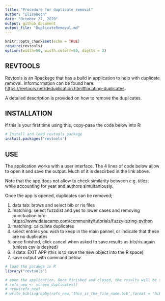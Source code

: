 ```yaml
---
title: "Procedure for duplicate removal"
author: "Elisabeth"
date: "October 27, 2020"
output: github_document
output_file: "DuplicateRemoval.md"
---
```


```r
knitr::opts_chunk$set(echo = TRUE)
require(revtools)
options(width=50, width.cutoff=50, digits = 3) 
```

## REVTOOLS

Revtools is an Rpackage that has a build in application to help with duplicate removal. Informormation can be found here:
<https://revtools.net/deduplication.html#locating-duplicates>. 

A detailed description is provided on how to remove the duplicates.

## INSTALLATION
If this is your first time using this, copy-pase the code below into R:

```r
# Install and load revtools package
install.packages("revtools")

```

## USE
The application works with a user interface. The 4 lines of code below allow to open it and save the output. Much of it is descirbed in the link above.

Note that the app does not allow to check similarity between e.g. titles, while accounting for year and authors simultaniously. 

Once the app is opened, duplicates can be removed;


1. data tab: brows and select bib or ris files
2. matching: select fuzzdist and yes to lower cases and removing punctuation
     info: <https://www.datacamp.com/community/tutorials/fuzzy-string-python>
3. matching: calculate duplicates
4. select entries you wish to keep in the main pannel, or indicate that these are no duplicates
5. once finished, click cancel when asked to save results as bib/ris again (unless csv is desired)
6. !! data: EXIT APP (this is to save the new object into the R space)
7. save output with command below

```r
# load the pacakge in R
library("revtools")                

# open the application. Once finished and closed, the results will be stored in 'refs_new'
# refs_new <- screen_duplicates()   
# nrow(refs_new)
# write_bibliography(refs_new,'this_is_the_file_name.bib',format = 'bib') # save as bib/ris

```
